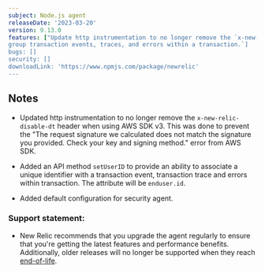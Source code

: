 ```yaml
---
subject: Node.js agent
releaseDate: '2023-03-20'
version: 9.13.0
features: ["Update http instrumentation to no longer remove the `x-new-relic-disable-dt` header when using AWS SDK v3.","Add API method `setUserID` to provide ability to 
group transaction events, traces, and errors within a transaction.`]
bugs: []
security: []
downloadLink: 'https://www.npmjs.com/package/newrelic'
---
```


## Notes

* Updated http instrumentation to no longer remove the `x-new-relic-disable-dt` header when using AWS SDK v3.  This was done to prevent the "The request signature we calculated does not match the signature you provided. Check your key and signing method." error from AWS SDK.

* Added an API method `setUserID` to provide an ability to associate a unique identifier with a transaction event, transaction trace and errors within transaction.  The attribute will be `enduser.id`.

* Added default configuration for security agent.


### Support statement:

* New Relic recommends that you upgrade the agent regularly to ensure that you're getting the latest features and performance benefits. Additionally, older releases will no longer be supported when they reach [end-of-life](/docs/using-new-relic/cross-product-functions/install-configure/notification-changes-new-relic-saas-features-distributed-software).
